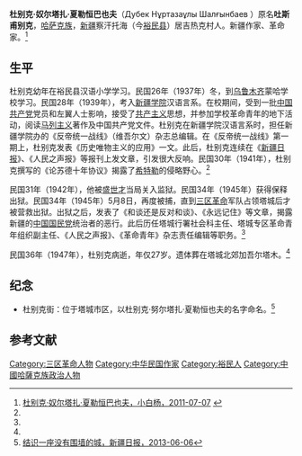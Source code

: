 '''杜别克·奴尔塔扎·夏勒恒巴也夫'''（Дубек Нұртазаұлы Шалғынбаев {{bd|1920年||1947年|}}）原名'''吐斯甫别克'''，[[哈萨克族|哈萨克族]]，[[新疆|新疆]]察汗托海（今[[裕民县|裕民县]]）居吉热克村人。新疆作家、革命家。<ref name=xby>[http://tc.xjkunlun.cn/tc.xjkunlun.cn/dsgz/rwcl/2011/2128444.htm 杜别克·奴尔塔扎·夏勒恒巴也夫，小白杨，2011-07-07] {{webarchive|url=https://web.archive.org/web/20150403055659/http://tc.xjkunlun.cn/tc.xjkunlun.cn/dsgz/rwcl/2011/2128444.htm |date=2015-04-03 }}</ref>

==生平==
杜别克幼年在裕民县汉语小学学习。民国26年（1937年）冬，到[[乌鲁木齐|乌鲁木齐]]蒙哈学校学习。民国28年（1939年），考入[[新疆大学|新疆学院]]汉语言系。在校期间，受到一批[[中国共产党|中国共产党]]党员和左翼人士影响，接受了[[共产主义|共产主义]]思想，并参加学校革命青年的地下活动，阅读[[马列主义|马列主义]]著作及中国共产党文件。杜别克在新疆学院汉语言系时，担任新疆学院办的《反帝统一战线》（维吾尔文）杂志总编辑。在《反帝统一战线》第一期上，杜别克发表《历史唯物主义的应用》一文。此后，杜别克连续在《[[新疆日报|新疆日报]]》、《人民之声报》等报刊上发文章，引发很大反响。民国30年（1941年），杜别克撰写的《论苏德十年协议》揭露了[[希特勒|希特勒]]的侵略野心。<ref name=xby/>

民国31年（1942年），他被[[盛世才|盛世才]]当局关入监狱。民国34年（1945年）获得保释出狱。民国34年（1945年）5月8日，再度被捕，直到[[三区革命|三区革命]]军队占领塔城后才被营救出狱。出狱之后，发表了《和谈还是反对和谈》、《永远记住》等文章，揭露新疆的[[中国国民党|中国国民党]]统治者的恶行。此后历任塔城行署社会科主任、塔城专区革命青年组织副主任、《人民之声报》、《革命青年》杂志责任编辑等职务。<ref name=xby/>

民国36年（1947年），杜别克病逝，年仅27岁。遗体葬在塔城北郊加吾尔塔木。<ref name=xby/>

==纪念==
*杜别克街：位于塔城市区，以杜别克·努尔塔扎·夏勒恒也夫的名字命名。<ref>[http://xjrb.xjdaily.com/bdfk/913732.shtml 结识一座没有围墙的城，新疆日报，2013-06-06]{{dead link|date=2018年3月 |bot=InternetArchiveBot |fix-attempted=yes }}</ref>

==参考文献==
{{reflist}}

[[Category:三区革命人物|Category:三区革命人物]]
[[Category:中华民国作家|Category:中华民国作家]]
[[Category:裕民人|Category:裕民人]]
[[Category:中國哈薩克族政治人物|Category:中國哈薩克族政治人物]]